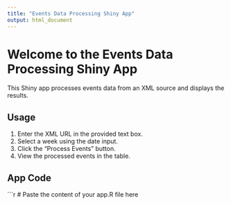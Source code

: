 ```yaml
---
title: "Events Data Processing Shiny App"
output: html_document
---
```


# Welcome to the Events Data Processing Shiny App

This Shiny app processes events data from an XML source and displays the results.

## Usage

1. Enter the XML URL in the provided text box.
2. Select a week using the date input.
3. Click the "Process Events" button.
4. View the processed events in the table.

## App Code

```r
# Paste the content of your app.R file here
